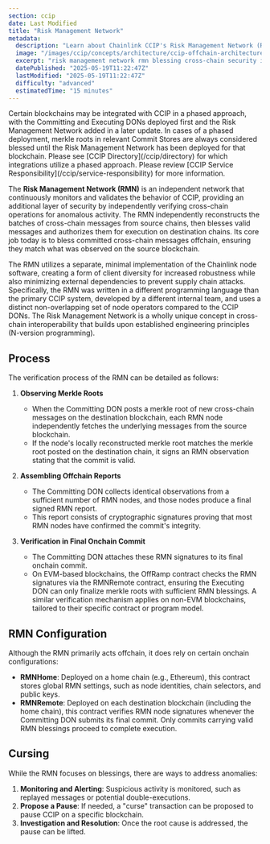 ```yaml
---
section: ccip
date: Last Modified
title: "Risk Management Network"
metadata:
  description: "Learn about Chainlink CCIP's Risk Management Network (RMN). Understand its role in security, offchain blessing/cursing process, and onchain configuration."
  image: "/images/ccip/concepts/architecture/ccip-offchain-architecture.jpg"
  excerpt: "risk management network rmn blessing cross-chain security independent validation client diversity n-version programming merkle root verification cursing mechanism rmn home contract rmn remote"
  datePublished: "2025-05-19T11:22:47Z"
  lastModified: "2025-05-19T11:22:47Z"
  difficulty: "advanced"
  estimatedTime: "15 minutes"
---
```



<Aside type="caution" title="Phased Deployments">
  Certain blockchains may be integrated with CCIP in a phased approach, with the Committing and Executing DONs deployed
  first and the Risk Management Network added in a later update. In cases of a phased deployment, merkle roots in
  relevant Commit Stores are always considered blessed until the Risk Management Network has been deployed for that
  blockchain. Please see [CCIP Directory](/ccip/directory) for which integrations utilize a phased approach. Please
  review [CCIP Service Responsibility](/ccip/service-responsibility) for more information.
</Aside>

The **Risk Management Network (RMN)** is an independent network that continuously monitors and validates the behavior of CCIP, providing an additional layer of security by independently verifying cross-chain operations for anomalous activity. The RMN independently reconstructs the batches of cross-chain messages from source chains, then blesses valid messages and authorizes them for execution on destination chains. Its core job today is to bless committed cross-chain messages offchain, ensuring they match what was observed on the source blockchain.

The RMN utilizes a separate, minimal implementation of the Chainlink node software, creating a form of client diversity for increased robustness while also minimizing external dependencies to prevent supply chain attacks. Specifically, the RMN was written in a different programming language than the primary CCIP system, developed by a different internal team, and uses a distinct non-overlapping set of node operators compared to the CCIP DONs. The Risk Management Network is a wholly unique concept in cross-chain interoperability that builds upon established engineering principles (N-version programming).

## Process

The verification process of the RMN can be detailed as follows:

1. **Observing Merkle Roots**

   - When the Committing DON posts a merkle root of new cross-chain messages on the destination blockchain, each RMN node independently fetches the underlying messages from the source blockchain.
   - If the node's locally reconstructed merkle root matches the merkle root posted on the destination chain, it signs an RMN observation stating that the commit is valid.

1. **Assembling Offchain Reports**

   - The Committing DON collects identical observations from a sufficient number of RMN nodes, and those nodes produce a final signed RMN report.
   - This report consists of cryptographic signatures proving that most RMN nodes have confirmed the commit's integrity.

1. **Verification in Final Onchain Commit**
   - The Committing DON attaches these RMN signatures to its final onchain commit.
   - On EVM-based blockchains, the OffRamp contract checks the RMN signatures via the RMNRemote contract, ensuring the Executing DON can only finalize merkle roots with sufficient RMN blessings. A similar verification mechanism applies on non-EVM blockchains, tailored to their specific contract or program model.

## RMN Configuration

Although the RMN primarily acts offchain, it does rely on certain onchain configurations:

- **RMNHome**: Deployed on a home chain (e.g., Ethereum), this contract stores global RMN settings, such as node identities, chain selectors, and public keys.
- **RMNRemote**: Deployed on each destination blockchain (including the home chain), this contract verifies RMN node signatures whenever the Committing DON submits its final commit. Only commits carrying valid RMN blessings proceed to complete execution.

## Cursing

While the RMN focuses on blessings, there are ways to address anomalies:

1. **Monitoring and Alerting**: Suspicious activity is monitored, such as replayed messages or potential double-executions.
1. **Propose a Pause**: If needed, a "curse" transaction can be proposed to pause CCIP on a specific blockchain.
1. **Investigation and Resolution**: Once the root cause is addressed, the pause can be lifted.
